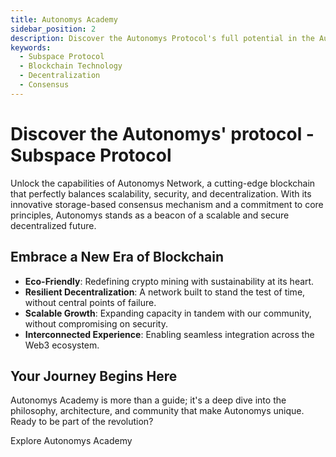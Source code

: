 ```yaml
---
title: Autonomys Academy
sidebar_position: 2
description: Discover the Autonomys Protocol's full potential in the Autonomys Academy.
keywords:
  - Subspace Protocol
  - Blockchain Technology
  - Decentralization
  - Consensus
---
```



# Discover the Autonomys' protocol - Subspace Protocol

Unlock the capabilities of Autonomys Network, a cutting-edge blockchain that perfectly balances scalability, security, and decentralization. With its innovative storage-based consensus mechanism and a commitment to core principles, Autonomys stands as a beacon of a scalable and secure decentralized future.

## Embrace a New Era of Blockchain

- **Eco-Friendly**: Redefining crypto mining with sustainability at its heart.
- **Resilient Decentralization**: A network built to stand the test of time, without central points of failure.
- **Scalable Growth**: Expanding capacity in tandem with our community, without compromising on security.
- **Interconnected Experience**: Enabling seamless integration across the Web3 ecosystem.

## Your Journey Begins Here

Autonomys Academy is more than a guide; it's a deep dive into the philosophy, architecture, and community that make Autonomys unique. Ready to be part of the revolution?

<div className="center-content">
    <Link
    className="button button--primary"
    to="https://academy.autonomys.xyz/subspace-protocol/introduction">
      Explore Autonomys Academy
    </Link>
</div>
